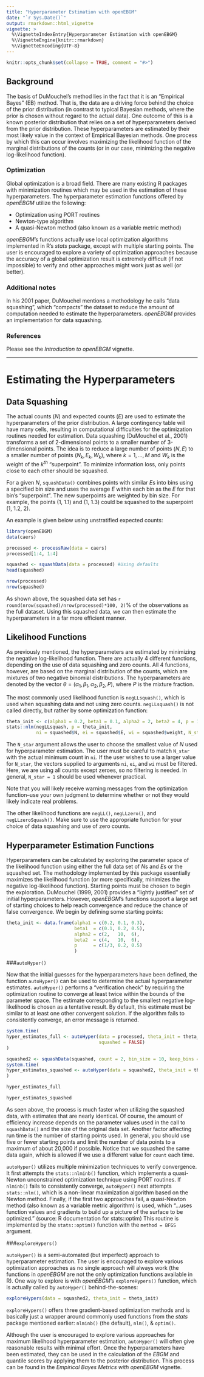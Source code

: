 ---
title: "Hyperparameter Estimation with openEBGM"
date: "`r Sys.Date()`"
output: rmarkdown::html_vignette
vignette: >
  %\VignetteIndexEntry{Hyperparameter Estimation with openEBGM}
  %\VignetteEngine{knitr::rmarkdown}
  %\VignetteEncoding{UTF-8}
---

```{r, echo = FALSE}
knitr::opts_chunk$set(collapse = TRUE, comment = "#>")
```

## Background

The basis of DuMouchel's method lies in the fact that it is an "Empirical Bayes"
(EB) method. That is, the data are a driving force behind the choice of the 
prior distribution (in contrast to typical Bayesian methods, where the prior is 
chosen without regard to the actual data). One outcome of this is a known 
posterior distribution that relies on a set of hyperparameters derived from the 
prior distribution. These hyperparameters are estimated by their most likely 
value in the context of Empirical Bayesian methods. One process by which this 
can occur involves maximizing the likelihood function of the marginal 
distributions of the counts (or in our case, minimizing the negative 
log-likelihood function).

### Optimization

Global optimization is a broad field. There are many existing R packages with
minimization routines which may be used in the estimation of these 
hyperparameters. The hyperparameter estimation functions offered by *openEBGM*
utilize the following:

* Optimization using PORT routines
* Newton-type algorithm
* A quasi-Newton method (also known as a variable metric method)

*openEBGM*'s functions actually use local optimization algorithms implemented in
R's *stats* package, except with multiple starting points. The user is 
encouraged to explore a variety of optimization approaches because the accuracy 
of a global optimization result is extremely difficult (if not impossible) to
verify and other approaches might work just as well (or better).

### Additional notes

In his 2001 paper, DuMouchel mentions a methodology he calls "data squashing", 
which "compacts" the dataset to reduce the amount of computation needed to
estimate the hyperparameters. *openEBGM* provides an implementation for data 
squashing.

### References

Please see the *Introduction to openEBGM* vignette.

--------

# Estimating the Hyperparameters

## Data Squashing

The actual counts ($N$) and expected counts ($E$) are used to estimate the 
hyperparameters of the prior distribution. A large contingency table will have 
many cells, resulting in computational difficulties for the optimization 
routines needed for estimation. Data squashing (DuMouchel et al., 2001) 
transforms a set of 2-dimensional points to a smaller number of 3-dimensional 
points. The idea is to reduce a large number of points $(N, E)$ to a smaller 
number of points $(N_k, E_k, W_k)$, where $k = 1,...,M$ and $W_k$ is the weight
of the $k^{th}$ "superpoint". To minimize information loss, only points close to
each other should be squashed.

For a given $N$, `squashData()` combines points with similar $E$s into bins
using a specified bin size and uses the average $E$ within each bin as the $E$
for that bin's "superpoint". The new superpoints are weighted by bin size. For
example, the points (1, 1.1) and (1, 1.3) could be squashed to the superpoint
(1, 1.2, 2).

An example is given below using unstratified expected counts:

```{r dataSquash example}
library(openEBGM)
data(caers)

processed <- processRaw(data = caers)
processed[1:4, 1:4]

squashed <- squashData(data = processed) #Using defaults
head(squashed)

nrow(processed)
nrow(squashed)
```

As shown above, the squashed data set has
`r round(nrow(squashed)/nrow(processed)*100, 2)`% of the observations as the
full dataset. Using this squashed data, we can then estimate the hyperparameters
in a far more efficient manner.

## Likelihood Functions

As previously mentioned, the hyperparameters are estimated by minimizing the
negative log-likelihood function. There are actually 4 different functions, 
depending on the use of data squashing and zero counts. All 4 functions, 
however, are based on the marginal distribution of the counts, which are 
mixtures of two negative binomial distributions. The hyperparameters are denoted
by the vector $\theta=(\alpha_1,\beta_1,\alpha_2,\beta_2,P)$, where $P$ is 
the mixture fraction.

The most commonly used likelihood function is `negLLsquash()`, which is used 
when squashing data and not using zero counts. `negLLsquash()` is not called 
directly, but rather by some optimization function:

```{r negLLsquash example, warning = FALSE}
theta_init <- c(alpha1 = 0.2, beta1 = 0.1, alpha2 = 2, beta2 = 4, p = 1/3)
stats::nlm(negLLsquash, p = theta_init,
           ni = squashed$N, ei = squashed$E, wi = squashed$weight, N_star = 1)
```

The `N_star` argument allows the user to choose the smallest value of $N$ used 
for hyperparameter estimation. The user must be careful to match `N_star` with 
the actual minimum count in `ni`. If the user wishes to use a larger value for 
`N_star`, the vectors supplied to arguments `ni`, `ei`, and `wi` must be
filtered. Here, we are using all counts except zeroes, so no filtering is 
needed. In general, `N_star = 1` should be used whenever practical.

Note that you will likely receive warning messages from the optimization 
function--use your own judgment to determine whether or not they would likely
indicate real problems.

The other likelihood functions are `negLL()`, `negLLzero()`, and
`negLLzeroSquash()`. Make sure to use the appropriate function for your choice
of data squashing and use of zero counts.

## Hyperparameter Estimation Functions

Hyperparameters can be calculated by exploring the parameter space of the 
likelihood function using either the full data set of $N$s and $E$s or the 
squashed set. The methodology implemented by this package essentially maximizes 
the likelihood function (or more specifically, minimizes the negative 
log-likelihood function). Starting points must be chosen to begin the 
exploration. DuMouchel (1999, 2001) provides a "lightly justified" set of 
initial hyperparameters. However, *openEBGM*'s functions support a large set of
starting choices to help reach convergence and reduce the chance of false
convergence. We begin by defining some starting points:

```{r}
theta_init <- data.frame(alpha1 = c(0.2, 0.1, 0.3),
                         beta1  = c(0.1, 0.2, 0.5),
                         alpha2 = c(2,   10,  6),
                         beta2  = c(4,   10,  6),
                         p      = c(1/3, 0.2, 0.5)
                         )
```

###`autoHyper()`

Now that the initial guesses for the hyperparameters have been defined, the 
function `autoHyper()` can be used to determine the actual hyperparameter 
estimates. `autoHyper()` performs a "verification check" by requiring the 
optimization routine to converge at least twice within the bounds of the 
parameter space. The estimate corresponding to the smallest negative 
log-likelihood is chosen as a tentative result. By default, this estimate must 
be similar to at least one other convergent solution. If the algorithm fails to
consistently converge, an error message is returned.

```{r autoHyper example, warning = FALSE}
system.time(
hyper_estimates_full <- autoHyper(data = processed, theta_init = theta_init, 
                                  squashed = FALSE)
)

squashed2 <- squashData(squashed, count = 2, bin_size = 10, keep_bins = 5)
system.time(
hyper_estimates_squashed <- autoHyper(data = squashed2, theta_init = theta_init)
)

hyper_estimates_full

hyper_estimates_squashed
```

As seen above, the process is much faster when utilizing the squashed data, with
estimates that are nearly identical. Of course, the amount of efficiency
increase depends on the parameter values used in the call to `squashData()` and
the size of the original data set. Another factor affecting run time is the
number of starting points used. In general, you should use five or fewer
starting points and limit the number of data points to a maximum of about 20,000
if possible. Notice that we squashed the same data again, which is allowed if we
use a different value for `count` each time.

`autoHyper()` utilizes multiple minimization techniques to verify convergence. 
It first attempts the `stats::nlminb()` function, which implements a 
quasi-Newton unconstrained optimization technique using PORT routines. If 
`nlminb()` fails to consistently converge, `autoHyper()` next attempts 
`stats::nlm()`, which is a non-linear maximization algorithm based on the Newton
method. Finally, if the first two approaches fail, a quasi-Newton method (also 
known as a variable metric algorithm) is used, which "...uses function values 
and gradients to build up a picture of the surface to be optimized." (source: R
documentation for stats::optim) This routine is implemented by the 
`stats::optim()` function with the `method = BFGS` argument.

###`exploreHypers()`

`autoHyper()` is a semi-automated (but imperfect) approach to hyperparameter 
estimation. The user is encouraged to explore various optimization approaches as
no single approach will always work (the functions in *openEBGM* are not the
only optimization functions available in R). One way to explore is with
*openEBGM*'s `exploreHypers()` function, which is actually called by
`autoHyper()` behind-the-scenes:

```{r hyperparameter estimation example, warning = FALSE}
exploreHypers(data = squashed2, theta_init = theta_init)
```

`exploreHypers()` offers three gradient-based optimization methods and is 
basically just a wrapper around commonly used functions from the *stats* package
mentioned earlier: `nlminb()` (the default), `nlm()`, & `optim()`.

Although the user is encouraged to explore various approaches for maximum 
likelihood hyperparameter estimation, `autoHyper()` will often give
reasonable results with minimal effort. Once the hyperparameters have been
estimated, they can be used in the calculation of the $EBGM$ and quantile scores
by applying them to the posterior distribution. This process can be found in the
*Empirical Bayes Metrics with openEBGM* vignette.
